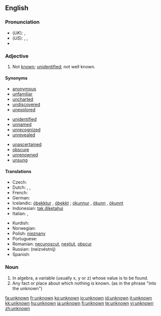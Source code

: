 ==English==

===Pronunciation===
* (''UK''): {{IPA|/ʌnˈnəʊn/}}, {{SAMPA|/Vn"n@Un/}}
* (''US''): {{enPR|ŭn-nōnʹ}}, {{IPA|/ʌnˈnoʊn/}}, {{SAMPA|/Vn"noUn/}}
* {{audio|en-us-unknown.ogg|Audio (US)}}

===Adjective===
{{en-adj|-}}

# Not [[known]]; [[unidentified]]; not well known.

====Synonyms====
{{top3}}
* [[anonymous]]
* [[unfamiliar]]
* [[uncharted]]
* [[undiscovered]]
* [[unexplored]]
{{mid3}}
* [[unidentified]]
* [[unnamed]]
* [[unrecognized]]
* [[unrevealed]]
{{mid3}}
* [[unascertained]]
* [[obscure]]
* [[unrenowned]]
* [[unsung]]
{{bottom2}}

====Translations====
{{trans-top|not known}}
* Czech: {{t+|cs|neznámý|m}}
* Dutch: {{t+|nl|onbekend}}, {{t|nl|ongekend}}, {{t|nl|ongeweten}}
* French: {{t+|fr|inconnu}}
* German: {{t+|de|unbekannt}}
* Icelandic: [[óþekktur]] {{m}}, [[óþekkt]] {{f|n}}; [[ókunnur]] {{m}}, [[ókunn]] {{f}}, [[ókunnt]] {{n}}
* Indonesian: [[tak diketahui]]
* Italian: {{t+|it|ignoto}}, {{t+|it|sconosciuto}}
{{trans-mid}}
* Kurdish: {{KUchar|[[نه‌ناسراو]]}}
* Norwegian: {{t|no|ukjent}}
* Polish: [[nieznany]]
* Portuguese: {{t+|pt|desconhecido}}
* Romanian: [[necunoscut]], [[neştiut]], [[obscur]]
* Russian: {{t+|ru|неизвестный}} (neizvéstnij)
* Spanish: {{t+|es|ignoto}}
{{trans-bottom}}

===Noun===
{{en-noun}}

# In algebra, a variable (usually x, y or z) whose value is to be found.
# Any fact or place about which nothing is known.  (as in the phrase "into the unknown")

[[fa:unknown]]
[[fr:unknown]]
[[ko:unknown]]
[[io:unknown]]
[[id:unknown]]
[[it:unknown]]
[[kk:unknown]]
[[hu:unknown]]
[[ja:unknown]]
[[fi:unknown]]
[[te:unknown]]
[[vi:unknown]]
[[zh:unknown]]